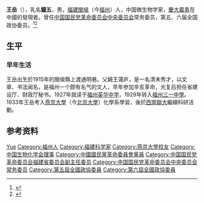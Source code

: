 {{Otheruses|other=名为王岳的其他人物|王岳}}

'''王岳'''（{{bd|1915年||1985年|}}），乳名'''鐘五'''，男，[[福建|福建]][[閩侯|閩侯]]（今[[福州|福州]]）人，中国微生物学家，[[慶大霉素|慶大霉素]]在中國的發現者。曾任[[中国国民党革命委员会中央委员会|中国国民党革命委员会中央委员会]]常务委员，第五、六届全国政协委员。<ref>{{Cite book|title=历届全国政协委员人名辞典|author=|publisher=中国国际广播出版社|year=1996|isbn=9787507813746|location=北京|pages=286}}</ref><ref>{{Cite book|title=中华人民共和国职官志|author=何虎生, 李耀东, 向常福主编|publisher=中国社会出版社|year=2003|isbn=9787800883934|location=北京|pages=}}</ref>

== 生平 ==
=== 早年生活 ===
王岳出生於1915年的閩侯縣上渡通明巷。父親王蔼庐，是一名清末秀才，以文章、书法闻名，是福州一个颇有名气的文人，早年参加辛亥革命，光复后担任省建设厅、财政厅秘书。1927年就读于[[福州英华中学|福州英华中学]]，1929年转入[[福州三一中學|福州三一中學]]。
1933年王岳考入[[燕京大學|燕京大學]]（今[[北京大學|北京大學]]）化學系學習，後於[[西南聯大|西南聯大]]繼續科研活動。






== 参考资料 ==
{{reflist}}

{{中国人物小作品}}
{{Navboxes
| title  = 王岳在[[中国国民党革命委员会|中国国民党革命委员会]]的职务
| list1  =
{{中国国民党革命委员会第六届中央委员会}}
}}
{{Navboxes
| title  = 王岳在[[中国生物化学与分子生物学会|中国生物化学与分子生物学会]]的职务
| list1  =
{{中国生物化学会第一届理事会}}
}}

{{Authority control}}
{{DEFAULTSORT:Wang王}}
[[Category:王姓|Yue]]
[[Category:福州人|Category:福州人]]
[[Category:福建科学家|Category:福建科学家]]
[[Category:燕京大學校友|Category:燕京大學校友]]
[[Category:中国生物化学会理事|Category:中国生物化学会理事]]
[[Category:中國國民黨革命委員會黨員|Category:中國國民黨革命委員會黨員]]
[[Category:中国国民党革命委员会福建省委员会副主任委员|Category:中国国民党革命委员会福建省委员会副主任委员]]
[[Category:中国国民党革命委员会中央委员会常务委员|Category:中国国民党革命委员会中央委员会常务委员]]
[[Category:第五屆全國政協委員|Category:第五屆全國政協委員]]
[[Category:第六屆全國政協委員|Category:第六屆全國政協委員]]